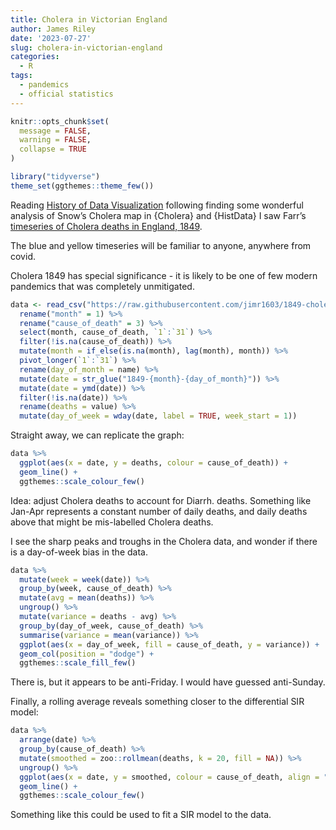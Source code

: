 ```yaml
---
title: Cholera in Victorian England
author: James Riley
date: '2023-07-27'
slug: cholera-in-victorian-england
categories:
  - R
tags:
  - pandemics
  - official statistics
---
```


```r
knitr::opts_chunk$set(
  message = FALSE,
  warning = FALSE,
  collapse = TRUE
)

library("tidyverse")
theme_set(ggthemes::theme_few())
```

Reading [History of Data Visualization](https://friendly.github.io/HistDataVis/ch04-vital.html) following finding some wonderful analysis of Snow's Cholera map in {Cholera} and {HistData} I saw Farr's [timeseries of Cholera deaths in England, 1849](https://friendly.github.io/HistDataVis/figs-web/04_1-cholera-diarrhea.png). 

The blue and yellow timeseries will be familiar to anyone, anywhere from covid. 

Cholera 1849 has special significance - it is likely to be one of few modern pandemics that was completely unmitigated. 



```r
data <- read_csv("https://raw.githubusercontent.com/jimr1603/1849-cholera/main/1849%20cholera%20deaths%20England.csv", na = c("-", "")) %>%
  rename("month" = 1) %>%
  rename("cause_of_death" = 3) %>%
  select(month, cause_of_death, `1`:`31`) %>%
  filter(!is.na(cause_of_death)) %>%
  mutate(month = if_else(is.na(month), lag(month), month)) %>%
  pivot_longer(`1`:`31`) %>%
  rename(day_of_month = name) %>%
  mutate(date = str_glue("1849-{month}-{day_of_month}")) %>%
  mutate(date = ymd(date)) %>%
  filter(!is.na(date)) %>%
  rename(deaths = value) %>%
  mutate(day_of_week = wday(date, label = TRUE, week_start = 1))
```

Straight away, we can replicate the graph:

```r
data %>%
  ggplot(aes(x = date, y = deaths, colour = cause_of_death)) +
  geom_line() +
  ggthemes::scale_colour_few()
```

Idea: adjust Cholera deaths to account for Diarrh. deaths. Something like Jan-Apr represents a constant number of daily deaths, and daily deaths above that might be mis-labelled Cholera deaths.

I see the sharp peaks and troughs in the Cholera data, and wonder if there is a day-of-week bias in the data. 

```r
data %>%
  mutate(week = week(date)) %>%
  group_by(week, cause_of_death) %>%
  mutate(avg = mean(deaths)) %>%
  ungroup() %>%
  mutate(variance = deaths - avg) %>%
  group_by(day_of_week, cause_of_death) %>%
  summarise(variance = mean(variance)) %>%
  ggplot(aes(x = day_of_week, fill = cause_of_death, y = variance)) +
  geom_col(position = "dodge") +
  ggthemes::scale_fill_few()
```

There is, but it appears to be anti-Friday. I would have guessed anti-Sunday. 

Finally, a rolling average reveals something closer to the differential SIR model:

```r
data %>%
  arrange(date) %>%
  group_by(cause_of_death) %>%
  mutate(smoothed = zoo::rollmean(deaths, k = 20, fill = NA)) %>%
  ungroup() %>%
  ggplot(aes(x = date, y = smoothed, colour = cause_of_death, align = "center")) +
  geom_line() +
  ggthemes::scale_colour_few()
```

Something like this could be used to fit a SIR model to the data. 
